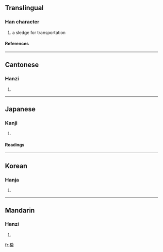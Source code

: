 {{see|鞒}}

==Translingual==
===Han character===
{{Han char|rn=75|rad=木|as=12|sn=16|four=4291<sub>4</sub>|canj=木竹山山 (DHUU)}}
# a sledge for transportation
====References====
{{Han ref|kx=0552.210|dkj=15517|dj=0941.100|hdz=21292.070|uh=6A47|ud=27207|bh=BEF5|bd=48885}}

----
==Cantonese==
===Hanzi===
{{yue-hanzi|jyut=|y=hiu1}}
# {{defn|Cantonese}}

----
==Japanese==
===Kanji===
{{ja-kanji|grade=|rs=木12}}
# {{defn|Japanese}} 
====Readings====
{{ja-readings|on=[[ぜい]] (zei), [[せい]] (sei), [[きょう]] (kyō)|kun=[[そり]] (sori)}}

----
==Korean==
===Hanja===
{{ko-hanja|hangeul=취|eumhun=|rv=chwi|mr=ch'wi|y=chwi}}
# {{defn|Korean}}

----
==Mandarin==
===Hanzi===
{{cmn-hanzi|pin=[[qiāo]] ([[qiao1]])|wg=ch'iao<sup>1</sup>}}
# {{defn|Mandarin}}

[[fr:橇]]
